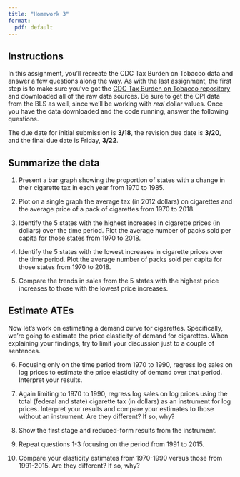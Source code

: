 ```yaml
---
title: "Homework 3"
format:
  pdf: default
---
```


## Instructions
In this assignment, you'll recreate the CDC Tax Burden on Tobacco data and answer a few questions along the way. As with the last assignment, the first step is to make sure you've got the [CDC Tax Burden on Tobacco repository](https://github.com/imccart/CDC-tobacco) and downloaded all of the raw data sources. Be sure to get the CPI data from the BLS as well, since we'll be working with *real* dollar values. Once you have the data downloaded and the code running, answer the following questions.

The due date for initial submission is **3/18**, the revision due date is **3/20**, and the final due date is Friday, **3/22**.

## Summarize the data

1. Present a bar graph showing the proportion of states with a change in their cigarette tax in each year from 1970 to 1985.

2. Plot on a single graph the average tax (in 2012 dollars) on cigarettes and the average price of a pack of cigarettes from 1970 to 2018.

3. Identify the 5 states with the highest increases in cigarette prices (in dollars) over the time period. Plot the average number of packs sold per capita for those states from 1970 to 2018.

4. Identify the 5 states with the lowest increases in cigarette prices over the time period. Plot the average number of packs sold per capita for those states from 1970 to 2018. 

5. Compare the trends in sales from the 5 states with the highest price increases to those with the lowest price increases.


## Estimate ATEs
Now let's work on estimating a demand curve for cigarettes. Specifically, we're going to estimate the price elasticity of demand for cigarettes. When explaining your findings, try to limit your discussion just to a couple of sentences. 

6. Focusing only on the time period from 1970 to 1990, regress log sales on log prices to estimate the price elasticity of demand over that period. Interpret your results.

7. Again limiting to 1970 to 1990, regress log sales on log prices using the total (federal and state) cigarette tax (in dollars) as an instrument for log prices. Interpret your results and compare your estimates to those without an instrument. Are they different? If so, why?

8. Show the first stage and reduced-form results from the instrument.

9. Repeat questions 1-3 focusing on the period from 1991 to 2015. 

10. Compare your elasticity estimates from 1970-1990 versus those from 1991-2015. Are they different? If so, why?
